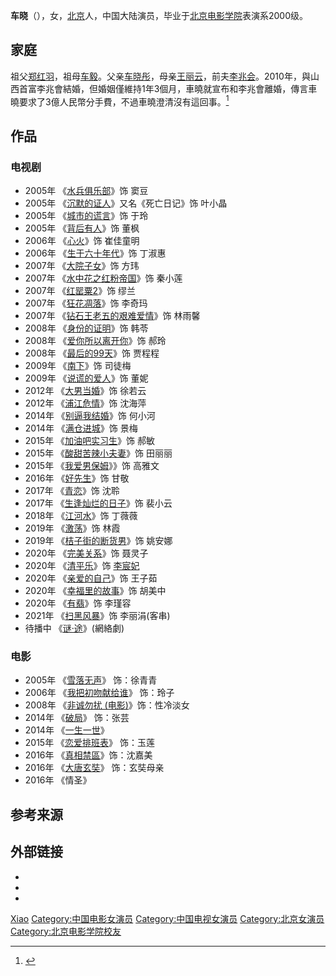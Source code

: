 {{藝人
| 姓名     = 车晓
| 類型     = 女演員
| 圖片     = 
| 圖片尺寸 = 
| 圖片簡介 = 
| 原名     = 
| 羅馬拼音 = 
| 英文名   = 
| 其他藝名 = 
| 國籍     = {{PRC}}
| 民族     = 
| 出生日期 = {{birth date and age|1982|6|12}}
| 出生地點 = 北京
| 經紀公司 = 明路文化传媒
| 母校 = [[北京电影学院|北京电影学院]]
| 職業     = [[演員|演員]]
| 語言     = 
| 亲属     = [[车晓彤|车晓彤]]（父亲）<br />[[王丽云|王丽云]]（母亲）
| 配偶     = {{marriage|[[李兆会|李兆会]]|2010|2012|end=div.}}<ref>{{Cite web|url=http://news.ifeng.com/a/20171109/53107650_0.shtml|title=车晓：妈妈又逼我结婚了！网友：不敢娶|accessdate=2018-10-06|author=|date=|publisher=}}</ref>
| 子女     = 
| 出身地   = 
| 出道作   = 
| 出道日期 = 
| 代表作   = 《艰难爱情》 《最后的99天》《爱你所以离开你》《非诚勿扰》等
| 活躍年代 = 
| imdb  = nm3211521
| 網站     = 
}}

'''车晓'''（{{bd|1982年|6月12日}}），女，[[北京|北京]]人，中国大陆演员，毕业于[[北京电影学院|北京电影学院]]表演系2000级。

== 家庭 ==
祖父[[郑红羽|郑红羽]]，祖母[[车毅|车毅]]。父亲[[车晓彤|车晓彤]]，母亲[[王丽云|王丽云]]，前夫[[李兆会|李兆会]]。2010年，與山西首富李兆會結婚，但婚姻僅維持1年3個月，車曉就宣布和李兆會離婚，傳言車曉要求了3億人民幣分手費，不過車曉澄清沒有這回事。<ref>{{Cite web|url=https://tw.news.yahoo.com/%E5%A5%B3%E6%98%9F%E6%98%94%E5%AB%81%E6%9C%80%E5%B9%B4%E8%BC%95%E9%A6%96%E5%AF%8C-%E7%A0%B82%E5%84%84%E5%A8%B6%E5%AC%8C%E5%A6%BB1%E5%B9%B4%E5%BE%8C%E9%9B%A2%E5%A9%9A%E9%82%84%E7%A0%B4%E7%94%A2-%E5%A5%B9%E8%BF%91%E6%B3%81%E6%9B%9D-203000570.html|title=女星昔嫁最年輕首富！砸2億娶嬌妻1年後離婚還破產 她近況曝|accessdate=2021-03-09|author=|date=|publisher=}}</ref>

==作品==
===电视剧===
*2005年 《[[水兵俱乐部|水兵俱乐部]]》饰 窦豆
*2005年 《[[沉默的证人|沉默的证人]]》又名《死亡日记》饰 叶小晶
*2005年 《[[城市的谎言|城市的谎言]]》饰 于玲 
*2005年 《[[背后有人|背后有人]]》饰 董枫
*2006年 《[[心火|心火]]》饰 崔佳童明
*2006年 《[[生于六十年代|生于六十年代]]》饰 丁淑惠
*2007年 《[[大院子女|大院子女]]》饰 方玮
*2007年 《[[水中花之红粉帝国|水中花之红粉帝国]]》饰 秦小莲
*2007年 《[[红罂粟2|红罂粟2]]》饰 缪兰
*2007年 《[[狂花凋落|狂花凋落]]》饰 李奇玛
*2007年 《[[钻石王老五的艰难爱情|钻石王老五的艰难爱情]]》饰 林雨馨
*2008年 《[[身份的证明|身份的证明]]》饰 韩苓
*2008年 《[[爱你所以离开你|爱你所以离开你]]》饰 郝玲
*2008年 《[[最后的99天|最后的99天]]》饰 贾程程
*2009年 《[[南下|南下]]》饰 司徒梅
*2009年 《[[说谎的爱人|说谎的爱人]]》饰 董妮
*2012年 《[[大男当婚|大男当婚]]》饰 徐若云
*2012年 《[[浦江危情|浦江危情]]》饰 沈海萍
*2014年 《[[别逼我结婚|别逼我结婚]]》饰 何小河
*2014年 《[[满仓进城|满仓进城]]》饰 景梅
*2015年 《[[加油吧实习生|加油吧实习生]]》饰 郝敏
*2015年 《[[酸甜苦辣小夫妻|酸甜苦辣小夫妻]]》饰 田丽丽
*2015年 《[[我爱男保姆|我爱男保姆]]》》饰 高雅文
*2016年 《[[好先生_(电视剧)|好先生]]》饰 甘敬
*2017年 《[[青恋|青恋]]》饰 沈聆
*2017年 《[[生逢灿烂的日子|生逢灿烂的日子]]》饰 裴小云
*2018年 《[[江河水_(电视剧)|江河水]]》饰 丁薇薇
*2019年 《[[激荡|激荡]]》饰 林霞
*2019年 《[[桔子街的断货男|桔子街的断货男]]》饰 姚安娜
*2020年 《[[完美关系|完美关系]]》饰 聂灵子 
*2020年 《[[清平乐_(电视剧)|清平乐]]》饰 [[章懿李皇后|李宸妃]]
*2020年 《[[亲爱的自己|亲爱的自己]]》饰 王子茹
*2020年 《[[幸福里的故事|幸福里的故事]]》饰 胡美中
*2020年 《[[有翡|有翡]]》饰  李瑾容
*2021年 《[[扫黑风暴|扫黑风暴]]》饰 李丽涓(客串)
*待播中 《[[谜·途|谜·途]]》(網絡劇)

===电影===
*2005年 《[[雪落无声|雪落无声]]》 饰：徐青青
*2006年 《[[我把初吻献给谁|我把初吻献给谁]]》 饰：玲子
*2008年 《[[非诚勿扰_(电影)|非诚勿扰 (电影)]]》饰：性冷淡女 
*2014年 《[[破局|破局]]》 饰：张芸
*2014年 《[[一生一世_(2014年電影)|一生一世]]》
*2015年 《[[恋爱排班表|恋爱排班表]]》 饰：玉莲
*2016年 《[[真相禁區|真相禁區]]》饰：沈嘉美
*2016年 《[[大唐玄奘|大唐玄奘]]》 饰：玄奘母亲
*2016年 《情圣》

== 参考来源 ==
{{Reflist|2}}

== 外部链接 ==
* {{Sinaweibo|chexiaoblog}}
* {{imdb|nm3211521}}
* {{douban people}}

{{Authority control}}
{{DEFAULTSORT:Che车}}
[[Category:车姓|Xiao]]
[[Category:中国电影女演员|Category:中国电影女演员]]
[[Category:中国电视女演员|Category:中国电视女演员]]
[[Category:北京女演员|Category:北京女演员]]
[[Category:北京电影学院校友|Category:北京电影学院校友]]